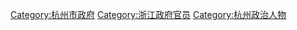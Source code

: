 [[Category:杭州市政府|Category:杭州市政府]]
[[Category:浙江政府官员|Category:浙江政府官员]]
[[Category:杭州政治人物|Category:杭州政治人物]]
